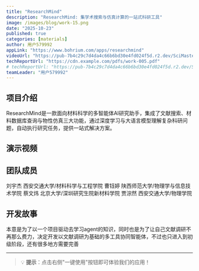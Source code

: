 ```yaml
---
title: "ResearchMind"
description: "ResearchMind: 集学术搜索与仿真计算的一站式科研工具"
image: /images/blog/work-15.png
date: "2025-10-23"
published: true
categories: [materials]
author: 用户579992
appLink: "https://www.bohrium.com/apps/researchmind"
videoUrl: "https://pub-7b4c29c7d4da4c66b6bd30e4fd024f5d.r2.dev/SciMaster-competition/work-video-15.mp4"
techReportUrl: "https://cdn.example.com/pdfs/work-005.pdf"
# techReportUrl: "https://pub-7b4c29c7d4da4c66b6bd30e4fd024f5d.r2.dev/SciMaster-competition/work-report-15.pdf"
teamLeader: "用户579992"
---
```


## 项目介绍

ResearchMind是一款面向材料科学的多智能体AI研究助手，集成了文献搜索、材料数据库查询与物性仿真三大功能，通过深度学习与大语言模型理解复杂科研问题，自动执行研究任务，提供一站式解决方案。

## 演示视频

<VideoPlayer
  src="https://pub-7b4c29c7d4da4c66b6bd30e4fd024f5d.r2.dev/SciMaster-competition/work-video-15.mp4"
  poster="/images/blog/work-15.png"
/>

## 团队成员

刘宇杰 西安交通大学/材料科学与工程学院
曹钰婷 陕西师范大学/物理学与信息技术学院
蔡文炜 北京大学/深圳研究生院新材料学院
贾淙然 西安交通大学/物理学院

## 开发故事

本意是为了以一个项目驱动去学习agent的知识，同时也是为了让自己文献调研不再那么费力，决定开发以文献调研为基础的多工具协同智能体，不过也只进入到初级阶段，还有很多地方需要完善

---

> 💡 **提示**：点击右侧"一键使用"按钮即可体验我们的应用！
